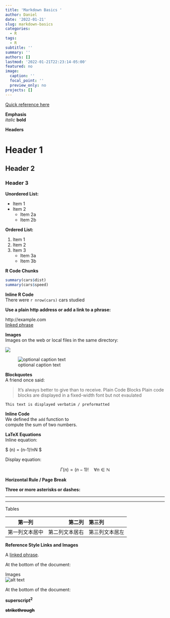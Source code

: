 ```yaml
---
title: 'Markdown Basics '
author: Daniel
date: '2022-01-21'
slug: markdown-basics
categories:
  - R
tags:
  - R
subtitle: ''
summary: ''
authors: []
lastmod: '2022-01-21T22:23:14-05:00'
featured: no
image:
  caption: ''
  focal_point: ''
  preview_only: no
projects: []
---
```

[Quick reference here](https://rmarkdown.rstudio.com/authoring_basics.html)    

**Emphasis**  
*italic*   **bold**   


**Headers**     

# Header 1   

## Header 2   

### Header 3    


**Unordered List:**    

* Item 1   
* Item 2    
    + Item 2a    
    + Item 2b    
    
**Ordered List:**    

1. Item 1   
2. Item 2  
3. Item 3  
    + Item 3a  
    + Item 3b  
    
**R Code Chunks**   



```r
summary(cars$dist)
summary(cars$speed)
```

**Inline R Code**    
There were `r nrow(cars)` cars studied    

 
**Use a plain http address or add a link to a phrase:**    

http://example.com   
[linked phrase](http://example.com)   

**Images**    
Images on the web or local files in the same directory:   

![](http://example.com/logo.png)   

![optional caption text](figures/img.png)    

**Blockquotes**       
A friend once said:   

> It's always better to give
> than to receive.
Plain Code Blocks
Plain code blocks are displayed in a fixed-width font but not evaulated

```
This text is displayed verbatim / preformatted
```    

**Inline Code**  
We defined the `add` function to  
compute the sum of two numbers.  

**LaTeX Equations**   
Inline equation:    

$ \Gamma(n) = (n-1)!\quad\forall n\in\mathbb N $   

Display equation:

$$ \Gamma(n) = (n-1)!\quad\forall n\in\mathbb N $$
    
**Horizontal Rule / Page Break**    

**Three or more asterisks or dashes:**     

******

------     


Tables    

| 第一列       | 第二列         | 第三列        |  
|:-----------:| -------------:|:-------------|    
| 第一列文本居中 | 第二列文本居右  | 第三列文本居左 |  



**Reference Style Links and Images**   
   
A [linked phrase][1].  

At the bottom of the document:   

[1]: http://example.com/ "Title"   


Images   
![alt text][2]    

At the bottom of the document:    

[2]: figures/img.png "Title"    


**superscript^2^**   

**~~strikethrough~~**    


